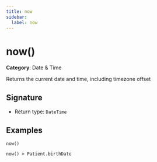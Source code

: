 ```yaml
---
title: now
sidebar:
  label: now
---
```


# now()

**Category**: Date & Time

Returns the current date and time, including timezone offset

## Signature

- Return type: `DateTime`

## Examples

```fhirpath
now()
```

```fhirpath
now() > Patient.birthDate
```

